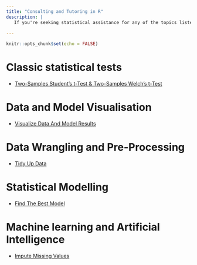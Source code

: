 ```yaml
---
title: "Consulting and Tutoring in R"
description: |
   If you're seeking statistical assistance for any of the topics listed below, take a moment to explore the provided links and ensure they match your requirements. If you can, attempt to implement the analyses on your own. Should you find yourself still in need of support, feel free to reach out to me here: yzablotski@icloud.com
   
---
```


```r
knitr::opts_chunk$set(echo = FALSE)
```


# Classic statistical tests

- [Two-Samples Student’s t-Test & Two-Samples  Welch’s t-Test](https://yuzar-blog.netlify.app/posts/2022-03-11-ttest/)

# Data and Model Visualisation

- [Visualize Data And Model Results](https://yuzar-blog.netlify.app/posts/2022-08-01-sjplot/)

# Data Wrangling and Pre-Processing

- [Tidy Up Data](https://yuzar-blog.netlify.app/posts/2023-04-18-datawrangling3/)

# Statistical Modelling

- [Find The Best Model](https://yuzar-blog.netlify.app/posts/2022-05-31-glmulti/)

# Machine learning and Artificial Intelligence

- [Impute Missing Values](https://yuzar-blog.netlify.app/posts/2021-03-04-how-to-impute-missing-values-in-r/)

